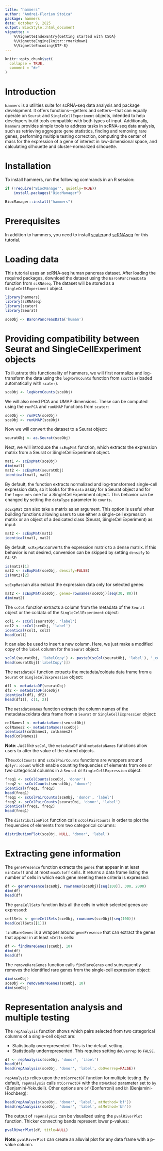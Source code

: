 ```yaml
---
title: "hammers"
author: "Andrei-Florian Stoica"
package: hammers
date: October 9, 2025
output: BiocStyle::html_document
vignette: >
    %\VignetteIndexEntry{Getting started with CSOA}
    %\VignetteEngine{knitr::rmarkdown}
    %\VignetteEncoding{UTF-8}
---
```


```r
knitr::opts_chunk$set(
  collapse = TRUE,
  comment = "#>"
)
```

# Introduction

`hammers` is a utilities suite for scRNA-seq data analysis and package 
development. It offers functions—getters and setters—that can equally operate 
on `Seurat` and `SingleCellExperiment` objects, intended to help 
developers build tools compatible with both types of input. Additionally, 
`hammers` provides simple tools to address tasks in scRNA-seq data analysis, 
such as retrieving aggregate gene statistics, finding and removing rare genes, 
performing multiple testing correction, computing the center of mass for the 
expression of a gene of interest in low-dimensional space, and calculating 
silhouette and cluster-normalized silhouette.

# Installation

To install hammers, run the following commands in an R session:

```r
if (!require("BiocManager", quietly=TRUE))
    install.packages("BiocManager")

BiocManager::install("hammers")
```

# Prerequisites
In addition to hammers, you need to install [scater](https://bioconductor.org/packages/release/bioc/html/scater.html)and [scRNAseq](https://bioconductor.org/packages/release/data/experiment/html/scRNAseq.html)
for this tutorial.

# Loading data

This tutorial uses an scRNA-seq human pancreas dataset. After loading the 
required packages, download the dataset using the `BaronPancreasData` function 
from `scRNAseq`. The dataset will be stored as a `SingleCellExperiment` object. 

```r
library(hammers)
library(scRNAseq)
library(scater)
library(Seurat)

sceObj <- BaronPancreasData('human')
```

# Providing compatibility between Seurat and SingleCellExperiment objects

To illustrate this functionality of hammers, we will first normalize and 
log-transform the data using the `logNormCounts` function from `scuttle` 
(loaded automatically with `scater`).

```r
sceObj <- logNormCounts(sceObj)
```

We will also need PCA and UMAP dimensions. These can be computed using the 
`runPCA` and `runUMAP` functions from `scater`:

```r
sceObj <- runPCA(sceObj)
sceObj <- runUMAP(sceObj)
```

Now we will convert the dataset to a Seurat object:

```r
seuratObj <- as.Seurat(sceObj)
```

Next, we will introduce the `scExpMat` function, which extracts the expression
matrix from a Seurat or SingleCellExperiment object.

```r
mat1 <- scExpMat(sceObj)
dim(mat1)
mat2 <- scExpMat(seuratObj)
identical(mat1, mat2)
```

By default, the function extracts normalized and log-transformed single-cell
expression data, so it looks for the `data` assay for a Seurat object and for
the `logcounts` one for a SingleCellExperiment object. This behavior can be
changed by setting the `dataType` parameter to `counts`.

`scExpMat` can also take a matrix as an argument. This option is useful when 
building functions allowing users to use either a single-cell expression matrix 
or an object of a dedicated class (Seurat, SingleCellExperiment) as input:

```r
mat2 <- scExpMat(mat1)
identical(mat1, mat2)
```

By default, `scExpMat`converts the expression matrix to a dense matrix. 
If this behavior is not desired, conversion can be skipped by setting `densify`
to `FALSE`:

```r
is(mat1)[1]
mat2 <- scExpMat(sceObj, densify=FALSE)
is(mat2)[2]
```

`scExpMat`can also extract the expression data only for selected genes:

```r
mat2 <- scExpMat(sceObj, genes=rownames(sceObj)[seq(30, 80)])
dim(mat2)
```

The `scCol` function extracts a column from the metadata of the `Seurat` object 
or the coldata of the `SingleCellExperiment` object:

```r
col1 <- scCol(seuratObj, 'label')
col2 <- scCol(sceObj, 'label')
identical(col1, col2)
head(col1)
```

It can also be used to insert a new column. Here, we just make a modified
copy of the `label` column for the `Seurat` object:

```r
scCol(seuratObj, 'labelCopy') <- paste0(scCol(seuratObj, 'label'), '_copy')
head(seuratObj[['labelCopy']])
```

The `metadataDF` function extracts the metadata/coldata data frame from a
`Seurat` or `SingleCellExpression` object:

```r
df1 <- metadataDF(seuratObj)
df2 <- metadataDF(sceObj)
identical(df1, df2)
head(df1)[, c(1, 2)]
```

The `metadataNames` function extracts the column names of the metadata/coldata 
data frame from a `Seurat` or `SingleCellExpression` object:

```r
colNames1 <- metadataNames(seuratObj)
colNames2 <- metadataNames(sceObj)
identical(colNames1, colNames2)
head(colNames1)
```

**Note**: Just like `scCol`, the `metadataDF` and `metadataNames` functions 
allow users to alter the value of the stored objects.

The`scColCounts` and `scColPairCounts` functions are wrappers around 
`dplyr::count` which enable counting frequencies of elements from one or two 
categorical columns in a `Seurat` or `SingleCellExpression` object:

```r
freq1 <- scColCounts(sceObj, 'donor')
freq2 <- scColCounts(seuratObj, 'donor')
identical(freq1, freq2)
head(freq1)
freq1 <- scColPairCounts(sceObj, 'donor', 'label')
freq2 <- scColPairCounts(seuratObj, 'donor', 'label')
identical(freq1, freq2)
head(freq1)
```

The `distributionPlot` function calls `scColPairCounts` in order to plot
the frequencies of elements from two categorical columns:

```r
distributionPlot(sceObj, NULL, 'donor', 'label')
```

# Extracting gene information

The `genePresence` function extracts the `genes` that appear in at 
least `minCutoff` and at most `maxCutoff` cells. It returns a data frame 
listing the number of cells in which each gene meeting these criteria is 
expressed:

```r
df <- genePresence(sceObj, rownames(sceObj)[seq(100)], 300, 2000)
dim(df)
head(df)
```

The `geneCellSets` function lists all the cells in which selected genes are 
expressed:

```r
cellSets <- geneCellSets(sceObj, rownames(sceObj)[seq(100)])
head(cellSets[[1]])
```

`findRareGenes` is a wrapper around `genePresence` that can extract the
genes that appear in at least `nCells` cells:

```r
df <- findRareGenes(sceObj, 10)
dim(df)
head(df)
```

The `removeRareGenes` function calls `findRareGenes` and subsequently removes
the identified rare genes from the single-cell expression object:

```r
dim(sceObj)
sceObj <- removeRareGenes(sceObj, 10)
dim(sceObj)
```

# Representation analysis and multiple testing

The `repAnalysis` function shows which pairs selected from two categorical 
columns of a single-cell object are:

- Statistically overrepresented. This is the default setting.
- Statistically underrepresented. This requires setting `doOverrep` to `FALSE`.

```r
df <- repAnalysis(sceObj, 'donor', 'label')
head(df)
head(repAnalysis(sceObj, 'donor', 'label', doOverrep=FALSE))
```

`repAnalysis` relies upon the `mtCorrectDF` function for multiple testing.
By default, `repAnalysis` calls `mtCorrectDF` with the `mtMethod` parameter 
set to `by` (Benjamini-Yekutieli). Other options are `bf` (Bonferroni) and 
`bh` (Benjamini-Hochberg):

```r
head(repAnalysis(sceObj, 'donor', 'label', mtMethod='bf'))
head(repAnalysis(sceObj, 'donor', 'label', mtMethod='bh'))
```

The output of `repAnalysis` can be visualized using the `pvalRiverPlot` 
function. Thicker connecting bands represent lower p-values:

```r
pvalRiverPlot(df, title=NULL)
```

**Note**: `pvalRiverPlot` can create an alluvial plot for any data frame
with a p-value column.
